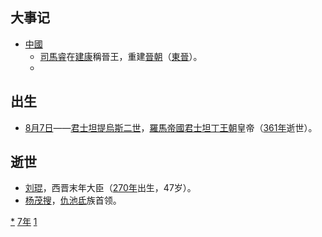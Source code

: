 {{yearTOC|317|西晋'''[[建兴_(晋愍帝)|建兴]]五年'''；成汉'''[[玉衡|玉衡]]七年'''；前赵'''[[麟嘉_(刘聪)|麟嘉]]二年'''；东晋'''[[建武_(晋元帝)|建武]]元年'''；前凉'''[[建兴_(晋愍帝)|建兴]]五年'''}}

== 大事记 ==
*[[中國|中國]]
**[[司馬睿|司馬睿]]在[[建康|建康]]稱晉王，重建[[晉朝|晉朝]]（[[東晉|東晉]]）。
**{{Fact|[[葛洪|葛洪]]著《[[抱朴子|抱朴子]]》。|time=2011-06-03T20:24:04+00:00}}

== 出生 ==
*[[8月7日|8月7日]]——[[君士坦提烏斯二世|君士坦提烏斯二世]]，[[羅馬帝國|羅馬帝國]][[君士坦丁王朝|君士坦丁王朝]]皇帝（[[361年|361年]]逝世）。

== 逝世 ==
{{Wikisource year mention}}
*[[刘琨|刘琨]]，西晋末年大臣（[[270年|270年]]出生，47岁）。
*[[杨茂搜|杨茂搜]]，[[仇池|仇池]][[氐|氐]]族首领。

[[Category:317年|*]]
[[Category:310年代|7年]]
[[Category:4世纪各年|1]]